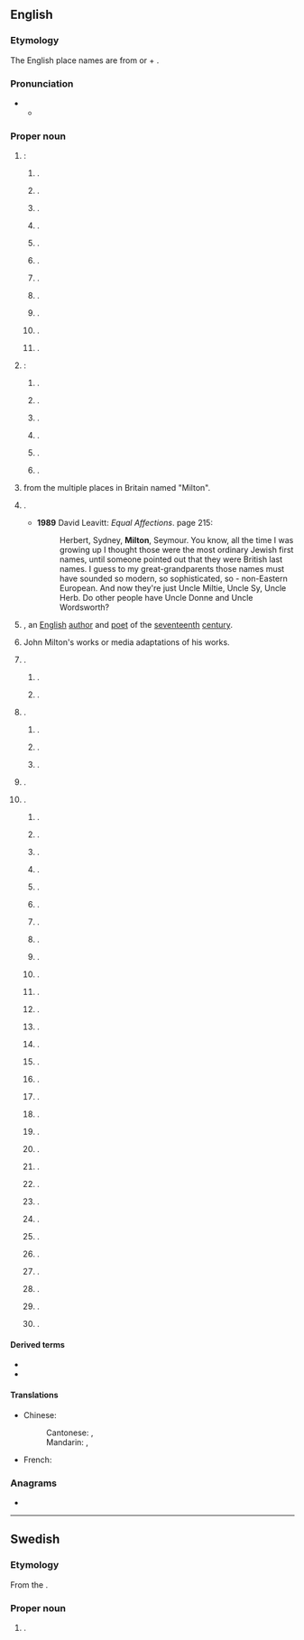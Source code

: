 ==English==
{{wp}}

===Etymology===
The English place names are from {{der|en|ang|mylen||mill}} or {{m|ang|middel||middle}} + {{m|ang|tun||settlement}}.

===Pronunciation===
* {{IPA|en|/ˈmɪltən/}}
** {{audio|en|LL-Q1860 (eng)-Vealhurl-Milton.wav|Audio (UK)}}

===Proper noun===
{{en-proper noun}}

# {{place|en|place|c/England}}:
## {{place|en|village|county/Cambridgeshire}}.
## {{place|en|hamlet|dist/Carlisle|county/Cumbria}} {{q|OS grid ref NY5560}}.
## {{place|en|hamlet|dist/South Lakeland|county/Cumbria}} {{q|OS grid ref SD5383}}.
## {{place|en|hamlet|county/Derbyshire}}.
## {{place|en|area|of|city/Portsmouth|county/Hampshire}}.
## {{place|en|village|par/West Markham|dist/Bassetlaw|co/Nottinghamshire}} {{q|[[OS]] grid ref SK7173}}.
## {{place|en|village|district/Cherwell|county/Oxfordshire}}.
## {{place|en|village|district/Vale of White Horse|county/Oxfordshire}}.
## {{place|en|hamlet|county/Somerset}}.
## {{place|en|village|county/Staffordshire}}.
## {{place|en|hamlet|county/Wiltshire}}.
# {{place|en|place|c/Scotland}}:
## {{place|en|village|county/Ross and Cromarty}}.
## {{place|en|village|county/Inverness-shire}}.
## {{place|en|district|of|city/Glasgow|county/Lanarkshire}}.
## {{place|en|hamlet|county/Stirlingshire}}.
## {{place|en|village|carea/West Dunbartonshire}} {{q|OS grid ref NS4274}}.
## {{place|en|settlement|in the|islands/Outer Hebrides}}.
# {{surname|en|[[habitational]]|from=Old English|dot=,}} from the multiple places in Britain named "Milton".
# {{given name|en|male|from=surnames}}.
#* '''1989''' David Leavitt: ''Equal Affections''. {{ISBN|0-670-821977}} page 215:
#*: Herbert, Sydney, '''Milton''', Seymour. You know, all the time I was growing up I thought those were the most ordinary Jewish first names, until someone pointed out that they were British last names. I guess to my great-grandparents those names must have sounded so modern, so sophisticated, so - non-Eastern European. And now they're just Uncle Miltie, Uncle Sy, Uncle Herb. Do other people have Uncle Donne and Uncle Wordsworth?
# {{w|John Milton}}, an [[English]] [[author]] and [[poet]] of the  [[seventeenth]] [[century]].
# John Milton's works or media adaptations of his works.
# {{place|en|place|c/Australia}}.
## {{place|en|suburb|of|city/Brisbane|s/Queensland|;|named for nearby Milton Farm, itself for poet John Milton}}.{{cln|en|eponyms}}
## {{place|en|town|s/New South Wales}}.
# {{place|en|place|c/Canada}}.
## {{place|en|town|p/Ontario|;|named for poet John Milton}}.
## {{place|en|village|p/Nova Scotia}}.
## {{place|en|a=A former logging|village|p/Newfoundland and Labrador|;|named for poet John Milton}}.
# {{place|en|town|r/Otago|c/New Zealand}}.
# {{place|en|place|c/US}}.
## {{place|en|city|s/Georgia|a|suburb|of|city/Atlanta|;|named for Revolutionary War officer {{w|John Milton (Georgia politician)|John Milton}}}}.
## {{place|en|town|s/Massachusetts|;|named for {{w|Milton Abbey}} in [[Dorset]], England}}.
## {{place|en|town|county/Saratoga County|s/New York|;|named for either poet John Milton or a mill in the area}}.
## {{place|en|town|s/Vermont|a|suburb|of|city/Burlington|;|named for British statesman {{w|William Fitzwilliam, Viscount Milton}}}}.
## {{place|en|city/county seat|co/Santa Rosa County|s/Florida|;|perhaps named for poet John Milton, or for the local lumber mill industry}}.
## {{place|en|city|s/Washington}}.
## {{place|en|borough|s/Pennsylvania}}.
## {{place|en|town|s/Delaware|;|named for poet John Milton}}.
## {{place|en|town|county/Rock County|s/Wisconsin|;|named for poet John Milton}}.
## {{place|en|town|s/West Virginia|;|named for landowner Milton Reece}}.
## {{place|en|hamlet|county/Ulster County|s/New York|;|named for poet John Milton}}.
## {{place|en|town|s/New Hampshire|;|named for either a mill in the area or for the Viscount Milton}}.
## {{place|en|city|s/Kentucky}}.
## {{place|en|city|county/Rock County|s/Wisconsin|;|named for poet John Milton}}.
## {{place|en|town|county/Buffalo County|s/Wisconsin}}.
## {{place|en|town|county/Wayne County|s/Indiana|;|named for the watermills in the area}}.
## {{place|en|city|s/Iowa|;|named for the town in Delaware}}.
## {{place|en|village|s/Illinois}}.
## {{place|en|town|s/North Carolina|;|named for a mill in the area}}.
## {{place|en|unorganized territory|s/Maine}}.
## {{place|en|city|s/North Dakota}}.
## {{place|en|neighborhood|of|city/Kansas City|s/Missouri|;|named for the landowning Milton family}}.
## {{place|en|unincorporated community|s/California|;|named for railroad engineer Milton Latham}}.
## {{place|en|unincorporated community|county/Ohio County|s/Indiana|;|named for the gristmill and sawmill in the area}}.
## {{place|en|unincorporated community|s/Kansas}}.
## {{place|en|unincorporated community|s/Louisiana|;|named for early resident Dr. Milton R. Cushman and his son, Milton S. Cushman}}.
## {{place|en|unincorporated community|county/Atchison County|s/Missouri}}.
## {{place|en|unincorporated community|county/Randolph County|s/Missouri|;|named for the town in North Carolina}}.
## {{place|en|unincorporated community|s/Tennessee}}.
## {{place|en|unincorporated community|s/Texas}}.

====Derived terms====
* {{l|en|Milton Keynes}}
* {{l|en|New Milton}}

====Translations====
{{trans-top|town in Canada}}
* Chinese:
*: Cantonese: {{t|yue|米爾頓}}, {{t|yue|米尔顿|tr=mai5 ji5 deon6}}
*: Mandarin: {{t+|cmn|米爾頓}}, {{t+|cmn|米尔顿|tr=Mǐ'ěrdùn}}
{{trans-mid}}
* French: {{t+|fr|Milton}}
{{trans-bottom}}

===Anagrams===
* {{anagrams|en|a=ilmnot|Tilmon|Tomlin}}

{{c|en|Individuals}}

----

==Swedish==

===Etymology===
From the {{der|sv|en|Milton}}.

===Proper noun===
{{sv-proper noun|c}}

# {{given name|sv|male}}.